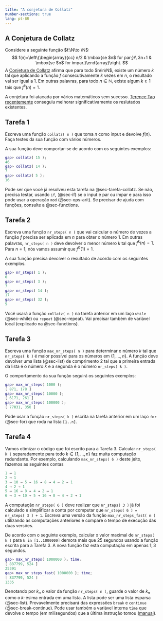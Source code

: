 ```yaml
---
title: "A conjetura de Collatz"
number-sections: true
lang: pt-BR
---
```


## A Conjetura de Collatz


$\newcommand{\N}{\mathbb N}$

:::{.problem}
Considere a seguinte função $f:\N\to \N$:
$$
    f(n)=\left\{\begin{array}{cc} n/2 & \mbox{se $n$ for par;}\\
    3n+1 & \mbox{se $n$ for ímpar.}\end{array}\right.
$$
A [Conjetura de Collatz](https://en.wikipedia.org/wiki/Collatz_conjecture) afirma que para todo $n\in\N$, existe um número $k$ tal que aplicando a função $f$ consecutivamente $k$ vezes em $n$, o resultado vai ser igual a $1$. Em outras palavras, para todo $n\in\mathbb N$, existe algum $k\geq 1$ tais que  $f^k(n)=1$.

A conjetura foi atacada por vários matemáticos sem sucesso. [Terence Tao recentemente](https://terrytao.wordpress.com/2019/09/10/almost-all-collatz-orbits-attain-almost-bounded-values/) conseguiu melhorar significativamente os reslutados existentes. 
:::

## Tarefa 1

:::{.subproblem}
Escreva uma função `collatz( n )` que toma $n$ como input e devolve $f(n)$. Faça testes da sua função com vários números. 

A sua função deve comportar-se de acordo com os seguintes exemplos:
```matlab
gap> collatz( 15 );
46
gap> collatz( 14 );
7
gap> collatz( 5 );
16
```
:::

:::{.hint}
Pode ser que você já resolveu esta tarefa na @sec-tarefa-collatz. Se não, precisa testar, usando `if`, (@sec-if) se o input é par ou ímpar e para isso pode usar a operação `mod` (@sec-ops-arit). Se precisar de ajuda com funções, consulte a @sec-functions.
:::



<!--
collatz := function( n )

    if n mod 2 = 0 then 
        return n/2;
    else 
        return 3*n+1;
    fi;
end;
-->

## Tarefa 2

:::{.subproblem}
Escreva uma função `nr_steps( n )` que vai calcular o número de vezes a função $f$ precisa ser aplicada em $n$ para obter o número $1$. Em outras palavras,  `nr_steps( n )` deve devolver o menor número $k$ tal que $f^k(n)=1$. Para $n=1$, nós vamos assumir que $f^0(1)=1$. 

A sua função precisa devolver o resultado de acordo com os seguintes exemplos.
```matlab
gap> nr_steps( 1 );
0
gap> nr_steps( 3 );
7
gap> nr_steps( 14 );
17
gap> nr_steps( 32 );
5
```
:::

<!--
nr_steps := function( n )
    local st;

    st := 0;
    while n > 1 do 
        n := collatz( n );
        st := st+1;
    od;

    return st;
end;
-->

:::{.hint}
Você usará a função `collatz( n )` na tarefa anterior em um laço `while` (@sec-while) ou `repeat` (@sec-repeat). Vai precisar também de variável local (explicado na @sec-functions).
:::



## Tarefa 3

:::{.subproblem}
Escreva uma função `max_nr_steps( n )` para determinar o número $k$ tal que `nr_steps( k )` é maior possível para os números em $\{1,\ldots,n\}$. A função deve devolver uma lista (@sec-list) de comprimento $2$ tal que a primeira entrada da lista é o número $k$ e a segunda é o número `nr_steps( k )`. 

O comportamento da sua função seguirá os seguintes exemplos:
```matlab
gap> max_nr_steps( 1000 );
[ 871, 178 ]
gap> max_nr_steps( 10000 );
[ 6171, 261 ]
gap> max_nr_steps( 100000 );
[ 77031, 350 ]
```
:::

<!--
max_nr_steps := function( n )
    local max, max_i, i, max_nr_i;

    max := 0; max_i := 1;
    for i in [1..n] do
        max_nr_i := nr_steps( i );  
        if max_nr_i > max then 
            max := max_nr_i;
            max_i := i; 
        fi;
    od; 

    return [max_i, max];
end;
-->

:::{.hint}
Pode usar a função `nr_steps( k )` escrita na tarefa anterior em um laço  `for` (@sec-for) que roda na lista `[1..n]`. 
:::

## Tarefa 4


:::{.subproblem}
Vamos otimizar o código que foi escrito para a Tarefa 3. Calcular `nr_steps( k )` separadamente para todo $k\in \{1,\ldots,n\}$ faz muita computação redundante. Por exemplo, calculando `max_nr_steps( 6 )` deste jeito, fazemos as seguintes contas 
```matlab
1 → 1 
2 → 1
3 → 10 → 5 → 16 → 8 → 4 → 2 → 1 
4 → 2 → 1 
5 → 16 → 8 → 4 → 2 → 1
6 → 3 → 10 → 5 → 16 → 8 → 4 → 2 → 1
```
A computação `nr_steps( 6 )` deve realizar que `nr_steps( 3 )` já foi calculado e simplificar a conta por computar que `nr_steps( 6 ) = nr_steps( 3 ) + 1`. Escreva uma versão da função `max_nr_steps_fast( n )` utilizando as computações anteriores e compare o tempo de execução das duas versões.

De acordo com o seguinte exemplo, calcular o valor maximal de `nr_steps( k )` para `k in [1..1000000]` demora mais que $25$ segundos usando a função escrita para a Tarefa 3. A nova função faz esta computação em apenas $1,3$ segundos. 
```matlab
gap> max_nr_steps( 1000000 ); time;   
[ 837799, 524 ]
25391
gap> max_nr_steps_fast( 1000000 ); time;
[ 837799, 524 ]
1335
```
:::

:::{.hint}
Denotando por $k_n$ o valor da função `nr_steps( n )`, guarde o valor de $k_n$ como o $k$-ésima entrada em uma lista. A lista pode ser uma lista esparsa (@sec-list). Provavelmente precisará das expressões `break` e `continue` (@sec-break-continue). Pode usar também a variável interna `time` que devolve o tempo (em milisegundos) que a última instrução tomou ([manual](https://docs.gap-system.org/doc/ref/chap7.html#X7C0F91F982189624)).
:::



<!--
max_nr_steps_fast := function( n )
    local nr_steps, max_i, max_nr, i, k, i0, nr_steps_local;

    nr_steps := [0];

    max_i := 0; max_nr := 0;
    for i in [2..n] do

        if IsBound( nr_steps[i]) then 
            continue;
        fi;

        k := 0; i0 := i;
        repeat 
            i0 := collatz( i0 );
            k := k+1;
            if IsBound( nr_steps[i0] ) then
                nr_steps_local := nr_steps[i0] + k; 
                nr_steps[i] := nr_steps_local;
                if nr_steps_local > max_nr then 
                    max_i := i;
                    max_nr := nr_steps_local;
                fi;
                break;
            fi;
        until false; 
    od; 

    return [max_i,max_nr];    
end;
-->